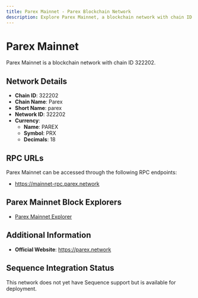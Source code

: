 ```yaml
--- 
title: Parex Mainnet - Parex Blockchain Network
description: Explore Parex Mainnet, a blockchain network with chain ID 322202. Learn about its native currency, PAREX, and how to interact with the network.
---
```


# Parex Mainnet

Parex Mainnet is a blockchain network with chain ID 322202.

## Network Details

- **Chain ID**: 322202
- **Chain Name**: Parex
- **Short Name**: parex
- **Network ID**: 322202
- **Currency**: 
  - **Name**: PAREX
  - **Symbol**: PRX
  - **Decimals**: 18

## RPC URLs

Parex Mainnet can be accessed through the following RPC endpoints:

- https://mainnet-rpc.parex.network

## Parex Mainnet Block Explorers

- [Parex Mainnet Explorer](https://scan.parex.network)

## Additional Information

- **Official Website**: https://parex.network

## Sequence Integration Status

This network does not yet have Sequence support but is available for deployment.
